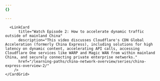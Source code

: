 ```yaml
---
{}

---
```



 <CardGrid>
      <LinkCard
          title="Watch Episode 1: How to speed up your web traffic inside mainland China"
          description="This video discusses the main features of Cloudflare's China Network, including how the China Network works, improving availability and response times with caching, in-country China name servers, and compliance with ICP regulations."
          href="/learning-paths/china-network-overview/series/china-network-main-features-1/"
        />
        
      <LinkCard
          title="Watch Episode 2: How to accelerate dynamic traffic outside of mainland China"
          description="This video discusses Cloudflare's CDN Global Acceleration (formerly China Express), including solutions for high latency on dynamic content, accelerating API calls, accessing Cloudflare One services like WARP and Magic WAN from within mainland China, and securely connecting private enterprise networks."
          href="/learning-paths/china-network-overview/series/china-express-overview-2/"
        />              
    </CardGrid>
